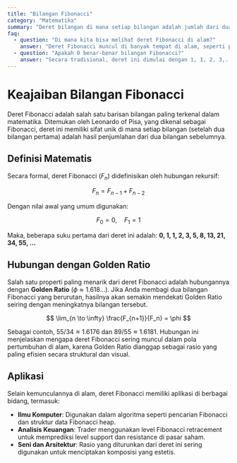 ```yaml
---
title: "Bilangan Fibonacci"
category: "Matematika"
summary: "Deret bilangan di mana setiap bilangan adalah jumlah dari dua bilangan sebelumnya, sering ditemukan di alam."
faq:
  - question: "Di mana kita bisa melihat deret Fibonacci di alam?"
    answer: "Deret Fibonacci muncul di banyak tempat di alam, seperti pada jumlah kelopak bunga, pola biji bunga matahari, cangkang nautilus, dan percabangan pohon. Fenomena ini sering dikaitkan dengan Golden Ratio."
  - question: "Apakah 0 benar-benar bilangan Fibonacci?"
    answer: "Secara tradisional, deret ini dimulai dengan 1, 1, 2, 3,... Namun, definisi matematis modern sering kali menyertakan 0 sebagai F₀ untuk membuat sifat-sifat matematisnya lebih konsisten, misalnya Fₙ = Fₙ₋₁ + Fₙ₋₂."
---
```


# Keajaiban Bilangan Fibonacci

Deret Fibonacci adalah salah satu barisan bilangan paling terkenal dalam matematika. Ditemukan oleh Leonardo of Pisa, yang dikenal sebagai Fibonacci, deret ini memiliki sifat unik di mana setiap bilangan (setelah dua bilangan pertama) adalah hasil penjumlahan dari dua bilangan sebelumnya.

## Definisi Matematis

Secara formal, deret Fibonacci ($F_n$) didefinisikan oleh hubungan rekursif:

$$ F_n = F_{n-1} + F_{n-2} $$

Dengan nilai awal yang umum digunakan:

$$ F_0 = 0, \quad F_1 = 1 $$

Maka, beberapa suku pertama dari deret ini adalah:
**0, 1, 1, 2, 3, 5, 8, 13, 21, 34, 55, ...**

## Hubungan dengan Golden Ratio

Salah satu properti paling menarik dari deret Fibonacci adalah hubungannya dengan **Golden Ratio** ($\phi \approx 1.618...$). Jika Anda membagi dua bilangan Fibonacci yang berurutan, hasilnya akan semakin mendekati Golden Ratio seiring dengan meningkatnya bilangan tersebut.

$$ \lim_{n \to \infty} \frac{F_{n+1}}{F_n} = \phi $$

Sebagai contoh, $55/34 \approx 1.6176$ dan $89/55 \approx 1.6181$. Hubungan ini menjelaskan mengapa deret Fibonacci sering muncul dalam pola pertumbuhan di alam, karena Golden Ratio dianggap sebagai rasio yang paling efisien secara struktural dan visual.

## Aplikasi

Selain kemunculannya di alam, deret Fibonacci memiliki aplikasi di berbagai bidang, termasuk:
- **Ilmu Komputer**: Digunakan dalam algoritma seperti pencarian Fibonacci dan struktur data Fibonacci heap.
- **Analisis Keuangan**: Trader menggunakan level Fibonacci retracement untuk memprediksi level support dan resistance di pasar saham.
- **Seni dan Arsitektur**: Rasio yang diturunkan dari deret ini sering digunakan untuk menciptakan komposisi yang estetis.
